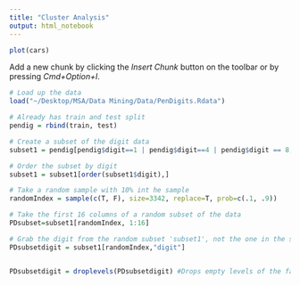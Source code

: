 ```yaml
---
title: "Cluster Analysis"
output: html_notebook
---
```


```r
plot(cars)
```

Add a new chunk by clicking the *Insert Chunk* button on the toolbar or by pressing *Cmd+Option+I*.

```r
# Load up the data
load("~/Desktop/MSA/Data Mining/Data/PenDigits.Rdata")

# Already has train and test split
pendig = rbind(train, test)

# Create a subset of the digit data
subset1 = pendig[pendig$digit==1 | pendig$digit==4 | pendig$digit == 8, ]

# Order the subset by digit
subset1 = subset1[order(subset1$digit),]

# Take a random sample with 10% int he sample
randomIndex = sample(c(T, F), size=3342, replace=T, prob=c(.1, .9))

# Take the first 16 columns of a random subset of the data
PDsubset=subset1[randomIndex, 1:16]

# Grab the digit from the random subset 'subset1', not the one in the step immediately before this
PDsubsetdigit = subset1[randomIndex,"digit"]


PDsubsetdigit = droplevels(PDsubsetdigit) #Drops empty levels of the factor digit
```

